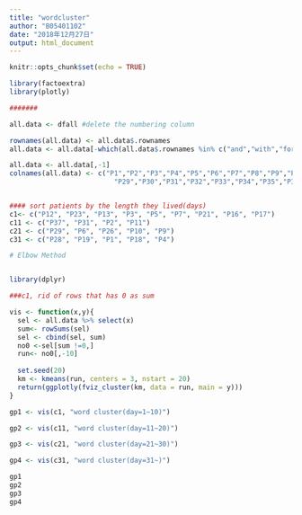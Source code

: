 ```yaml
---
title: "wordcluster"
author: "B05401102"
date: "2018年12月27日"
output: html_document
---
```


```r
knitr::opts_chunk$set(echo = TRUE)
```



```r

library(factoextra)
library(plotly)

#######

all.data <- dfall #delete the numbering column

rownames(all.data) <- all.data$.rownames
all.data <- all.data[-which(all.data$.rownames %in% c("and","with","for","when","the")),]

all.data <- all.data[,-1]
colnames(all.data) <- c("P1","P2","P3","P4","P5","P6","P7","P8","P9","P10","P11","P12","P13","P14","P15","P16","P17","P18","P19","P20","P21","P22","P23","P24","P25","P26","P27","P28",
                          "P29","P30","P31","P32","P33","P34","P35","P36","P37")


#### sort patients by the length they lived(days) 
c1<- c("P12", "P23", "P13", "P3", "P5", "P7", "P21", "P16", "P17")
c11 <- c("P37", "P31", "P2", "P11")
c21 <- c("P29", "P6", "P26", "P10", "P9")
c31 <- c("P28", "P19", "P1", "P18", "P4")

# Elbow Method


library(dplyr)

###c1, rid of rows that has 0 as sum

vis <- function(x,y){
  sel <- all.data %>% select(x) 
  sum<- rowSums(sel)
  sel <- cbind(sel, sum)
  no0 <-sel[sum !=0,]
  run<- no0[,-10] 
  
  set.seed(20)
  km <- kmeans(run, centers = 3, nstart = 20)
  return(ggplotly(fviz_cluster(km, data = run, main = y)))
}

gp1 <- vis(c1, "word cluster(day=1~10)")

gp2 <- vis(c11, "word cluster(day=11~20)")

gp3 <- vis(c21, "word cluster(day=21~30)")

gp4 <- vis(c31, "word cluster(day=31~)")

gp1
gp2
gp3
gp4

```


